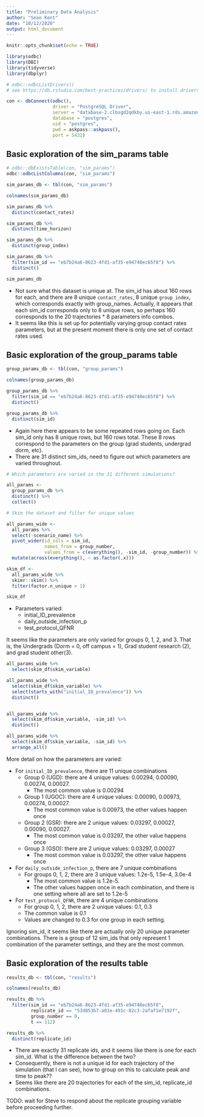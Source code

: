 ```yaml
---
title: "Preliminary Data Analysis"
author: "Sean Kent"
date: "10/12/2020"
output: html_document
---
```


```r
knitr::opts_chunk$set(echo = TRUE)

library(odbc)
library(DBI)
library(tidyverse)
library(dbplyr)

```


```r
# odbc::odbcListDrivers()
# see https://db.rstudio.com/best-practices/drivers/ to install drivers

con <- dbConnect(odbc(), 
                 driver = "PostgreSQL Driver",
                 server = "database-2.clbsgd2qdkby.us-east-1.rds.amazonaws.com",
                 database = "postgres",
                 uid = "postgres",
                 pwd = askpass::askpass(),
                 port = 5432)

```

## Basic exploration of the sim_params table

```r
# odbc::dbExistsTable(con, "sim_params")
odbc::odbcListColumns(con, "sim_params")
```


```r
sim_params_db <- tbl(con, "sim_params")

colnames(sim_params_db)

sim_params_db %>% 
  distinct(contact_rates)

sim_params_db %>% 
  distinct(time_horizon)

sim_params_db %>% 
  distinct(group_index)

sim_params_db %>% 
  filter(sim_id == "eb7b24a6-8623-4fd1-af35-e94748ec65f8") %>% 
  distinct()

sim_params_db

```

- Not sure what this dataset is unique at.  The sim_id has about 160 rows for each, and there are 8 unique `contact_rates`, 8 unique `group_index`, which corresponds exactly with group_names. Actually, it appears that each sim_id corresponds only to 8 unique rows, so perhaps 160 corresponds to the 20 trajectories * 8 parameters info combos.  
- It seems like this is set up for potentially varying group contact rates parameters, but at the present moment there is only one set of contact rates used.  


## Basic exploration of the group_params table

```r
group_params_db <- tbl(con, "group_params")

colnames(group_params_db)

group_params_db %>% 
  filter(sim_id == "eb7b24a6-8623-4fd1-af35-e94748ec65f8") %>% 
  distinct()

group_params_db %>% 
  distinct(sim_id)


```

- Again here there appears to be some repeated rows going on.  Each sim_id only has 8 unique rows, but 160 rows total.  These 8 rows correspond to the parameters on the group (grad students, undergrad dorm, etc).  
- There are 31 distinct sim_ids, need to figure out which parameters are varied throughout. 

```r
# Which parameters are varied in the 31 different simulations?

all_params <- 
  group_params_db %>% 
  distinct() %>% 
  collect()

# Skim the dataset and filter for unique values

all_params_wide <-   
  all_params %>% 
  select(-scenario_name) %>% 
  pivot_wider(id_cols = sim_id,  
              names_from = group_number,
              values_from = c(everything(), -sim_id, -group_number)) %>% 
  mutate(across(everything(), ~ as.factor(.x)))

skim_df <- 
  all_params_wide %>% 
  skimr::skim() %>% 
  filter(factor.n_unique > 1)

skim_df
```

- Parameters varied:
  - initial_ID_prevalence
  - daily_outside_infection_p
  - test_protocol_QFNR
  
It seems like the parameters are only varied for groups 0, 1, 2, and 3.  That is, the Undergrads (Dorm = 0, off campus = 1), Grad student research (2), and grad student other(3). 


```r
all_params_wide %>% 
  select(skim_df$skim_variable) 

all_params_wide %>% 
  select(skim_df$skim_variable) %>% 
  select(starts_with("initial_ID_prevalence")) %>% 
  distinct()


all_params_wide %>% 
  select(skim_df$skim_variable, -sim_id) %>% 
  distinct()

all_params_wide %>% 
  select(skim_df$skim_variable, -sim_id) %>% 
  arrange_all()
```

More detail on how the parameters are varied:

- For `initial_ID_prevalence`, there are 11 unique combinations
  - Group 0 (UGD): there are 4 unique values: 0.00294, 0.00090, 0.00274, 0.00027.
    - The most common value is 0.00294
  - Group 1 (UGOC): there are 4 unique values: 0.00090, 0.00973, 0.00274, 0.00027.
    - The most common value is 0.00973, the other values happen once
  - Group 2 (GSR): there are 2 unique values: 0.03297, 0.00027, 0.00090, 0.00027.
    - The most common value is 0.03297, the other value happens once
  - Group 3 (GSO): there are 2 unique values: 0.03297, 0.00027
    - The most common value is 0.03297, the other value happens once
- For `daily_outside_infection_p`, there are 7 unique combinations
  - For groups 0, 1, 2, there are 3 unique values: 1.2e-5, 1.5e-4, 3.0e-4
    - The most common value is 1.2e-5.
    - The other values happen once in each combination, and there is one setting where all are set to 1.2e-5
- For `test_protocol_QFNR`, there are 4 unique combinations
  - For group 0, 1, 2, there are 2 unique values: 0.1, 0.3
  - The common value is 0.1
  - Values are changed to 0.3 for one group in each setting.  
  
Ignoring sim_id, it seems like there are actually only 20 unique parameter combinations.  There is a group of 12 sim_ids that only represent 1 combination of the parameter settings, and they are the most common.  


## Basic exploration of the results table

```r
results_db <- tbl(con, "results")

colnames(results_db)

results_db %>% 
  filter(sim_id == "eb7b24a6-8623-4fd1-af35-e94748ec65f8",
         replicate_id == "53d853b7-a01e-491c-82c3-2afaf1e7192f",
         group_number == 0,
         t == 112) 

results_db %>% 
  distinct(replicate_id)

```

- There are exactly 31 replicate ids, and it seems like there is one for each sim_id.  What is the difference between the two?  
- Consequently, there is not a unique id for each trajectory of the simulation (that I can see), how to group on this to calculate peak and time to peak??
- Seems like there are 20 trajectories for each of the sim_id, replicate_id combinations.  

TODO: wait for Steve to respond about the replicate grouping variable before proceeding further. 

